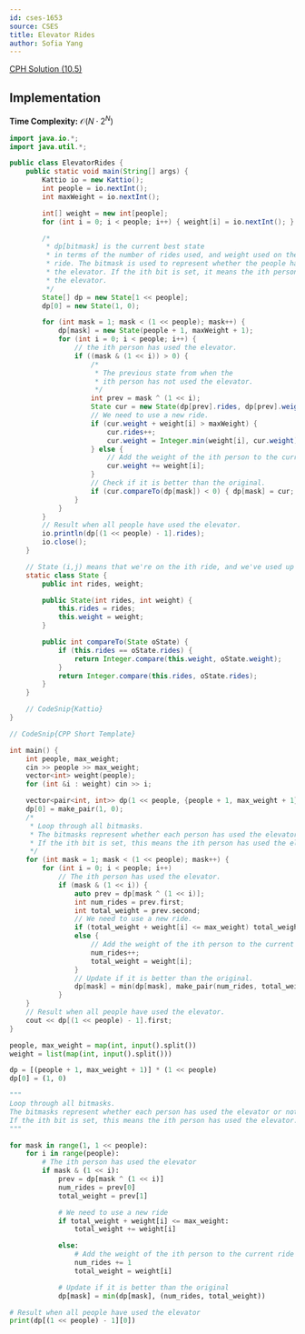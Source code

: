 ```yaml
---
id: cses-1653
source: CSES
title: Elevator Rides
author: Sofia Yang
---
```


[CPH Solution (10.5)](/CPH.pdf#page=113)


## Implementation

**Time Complexity:** $\mathcal{O}(N\cdot 2^N)$

<LanguageSection>
<JavaSection>

```java
import java.io.*;
import java.util.*;

public class ElevatorRides {
	public static void main(String[] args) {
		Kattio io = new Kattio();
		int people = io.nextInt();
		int maxWeight = io.nextInt();

		int[] weight = new int[people];
		for (int i = 0; i < people; i++) { weight[i] = io.nextInt(); }

		/*
		 * dp[bitmask] is the current best state
		 * in terms of the number of rides used, and weight used on the last
		 * ride. The bitmask is used to represent whether the people have used
		 * the elevator. If the ith bit is set, it means the ith person has used
		 * the elevator.
		 */
		State[] dp = new State[1 << people];
		dp[0] = new State(1, 0);

		for (int mask = 1; mask < (1 << people); mask++) {
			dp[mask] = new State(people + 1, maxWeight + 1);
			for (int i = 0; i < people; i++) {
				// the ith person has used the elevator.
				if ((mask & (1 << i)) > 0) {
					/*
					 * The previous state from when the
					 * ith person has not used the elevator.
					 */
					int prev = mask ^ (1 << i);
					State cur = new State(dp[prev].rides, dp[prev].weight);
					// We need to use a new ride.
					if (cur.weight + weight[i] > maxWeight) {
						cur.rides++;
						cur.weight = Integer.min(weight[i], cur.weight);
					} else {
						// Add the weight of the ith person to the current ride.
						cur.weight += weight[i];
					}
					// Check if it is better than the original.
					if (cur.compareTo(dp[mask]) < 0) { dp[mask] = cur; }
				}
			}
		}
		// Result when all people have used the elevator.
		io.println(dp[(1 << people) - 1].rides);
		io.close();
	}

	// State (i,j) means that we're on the ith ride, and we've used up j weight.
	static class State {
		public int rides, weight;

		public State(int rides, int weight) {
			this.rides = rides;
			this.weight = weight;
		}

		public int compareTo(State oState) {
			if (this.rides == oState.rides) {
				return Integer.compare(this.weight, oState.weight);
			}
			return Integer.compare(this.rides, oState.rides);
		}
	}

	// CodeSnip{Kattio}
}
```

</JavaSection>
<CPPSection>

```cpp
// CodeSnip{CPP Short Template}

int main() {
	int people, max_weight;
	cin >> people >> max_weight;
	vector<int> weight(people);
	for (int &i : weight) cin >> i;

	vector<pair<int, int>> dp(1 << people, {people + 1, max_weight + 1});
	dp[0] = make_pair(1, 0);
	/*
	 * Loop through all bitmasks.
	 * The bitmasks represent whether each person has used the elevator or not.
	 * If the ith bit is set, this means the ith person has used the elevator.
	 */
	for (int mask = 1; mask < (1 << people); mask++) {
		for (int i = 0; i < people; i++)
			// The ith person has used the elevator.
			if (mask & (1 << i)) {
				auto prev = dp[mask ^ (1 << i)];
				int num_rides = prev.first;
				int total_weight = prev.second;
				// We need to use a new ride.
				if (total_weight + weight[i] <= max_weight) total_weight += weight[i];
				else {
					// Add the weight of the ith person to the current ride.
					num_rides++;
					total_weight = weight[i];
				}
				// Update if it is better than the original.
				dp[mask] = min(dp[mask], make_pair(num_rides, total_weight));
			}
	}
	// Result when all people have used the elevator.
	cout << dp[(1 << people) - 1].first;
}
```

</CPPSection>
<PySection>

```py
people, max_weight = map(int, input().split())
weight = list(map(int, input().split()))

dp = [(people + 1, max_weight + 1)] * (1 << people)
dp[0] = (1, 0)

"""
Loop through all bitmasks.
The bitmasks represent whether each person has used the elevator or not.
If the ith bit is set, this means the ith person has used the elevator.
"""

for mask in range(1, 1 << people):
	for i in range(people):
		# The ith person has used the elevator
		if mask & (1 << i):
			prev = dp[mask ^ (1 << i)]
			num_rides = prev[0]
			total_weight = prev[1]

			# We need to use a new ride
			if total_weight + weight[i] <= max_weight:
				total_weight += weight[i]

			else:
				# Add the weight of the ith person to the current ride
				num_rides += 1
				total_weight = weight[i]

			# Update if it is better than the original
			dp[mask] = min(dp[mask], (num_rides, total_weight))

# Result when all people have used the elevator
print(dp[(1 << people) - 1][0])
```

</PySection>
</LanguageSection>
